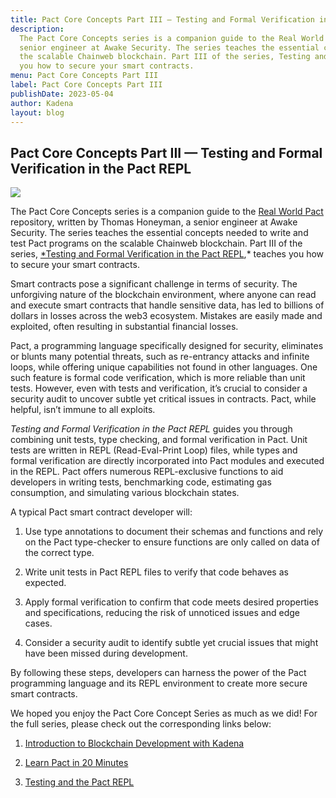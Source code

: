 ```yaml
---
title: Pact Core Concepts Part III — Testing and Formal Verification in the Pact REPL
description:
  The Pact Core Concepts series is a companion guide to the Real World Pact repository, written by Thomas Honeyman, a
  senior engineer at Awake Security. The series teaches the essential concepts needed to write and test Pact programs on
  the scalable Chainweb blockchain. Part III of the series, Testing and Formal Verification in the Pact REPL, teaches
  you how to secure your smart contracts.
menu: Pact Core Concepts Part III
label: Pact Core Concepts Part III
publishDate: 2023-05-04
author: Kadena
layout: blog
---
```


## Pact Core Concepts Part III — Testing and Formal Verification in the Pact REPL

![](/assets/blog/1_ZsQEhEAHC5wr3oj_kODDng.webp)

The Pact Core Concepts series is a companion guide to the
[Real World Pact](https://github.com/thomashoneyman/real-world-pact) repository, written by Thomas Honeyman, a senior
engineer at Awake Security. The series teaches the essential concepts needed to write and test Pact programs on the
scalable Chainweb blockchain. Part III of the series,
[\*Testing and Formal Verification in the Pact REPL](https://github.com/thomashoneyman/real-world-pact/blob/main/00-core-concepts/03-Testing-In-The-Pact-REPL.md),\*
teaches you how to secure your smart contracts.

Smart contracts pose a significant challenge in terms of security. The unforgiving nature of the blockchain environment,
where anyone can read and execute smart contracts that handle sensitive data, has led to billions of dollars in losses
across the web3 ecosystem. Mistakes are easily made and exploited, often resulting in substantial financial losses.

Pact, a programming language specifically designed for security, eliminates or blunts many potential threats, such as
re-entrancy attacks and infinite loops, while offering unique capabilities not found in other languages. One such
feature is formal code verification, which is more reliable than unit tests. However, even with tests and verification,
it’s crucial to consider a security audit to uncover subtle yet critical issues in contracts. Pact, while helpful, isn’t
immune to all exploits.

_Testing and Formal Verification in the Pact REPL_ guides you through combining unit tests, type checking, and formal
verification in Pact. Unit tests are written in REPL (Read-Eval-Print Loop) files, while types and formal verification
are directly incorporated into Pact modules and executed in the REPL. Pact offers numerous REPL-exclusive functions to
aid developers in writing tests, benchmarking code, estimating gas consumption, and simulating various blockchain
states.

A typical Pact smart contract developer will:

1.  Use type annotations to document their schemas and functions and rely on the Pact type-checker to ensure functions
    are only called on data of the correct type.

2.  Write unit tests in Pact REPL files to verify that code behaves as expected.

3.  Apply formal verification to confirm that code meets desired properties and specifications, reducing the risk of
    unnoticed issues and edge cases.

4.  Consider a security audit to identify subtle yet crucial issues that might have been missed during development.

By following these steps, developers can harness the power of the Pact programming language and its REPL environment to
create more secure smart contracts.

We hoped you enjoy the Pact Core Concept Series as much as we did! For the full series, please check out the
corresponding links below:

1.  [Introduction to Blockchain Development with Kadena](https://github.com/thomashoneyman/real-world-pact/blob/main/00-core-concepts/01-Introduction.md)

2.  [Learn Pact in 20 Minutes](https://github.com/thomashoneyman/real-world-pact/blob/main/00-core-concepts/02-Pact-In-20-Minutes.md)

3.  [Testing and the Pact REPL](https://github.com/thomashoneyman/real-world-pact/blob/main/00-core-concepts/03-Testing-In-The-Pact-REPL.md)
